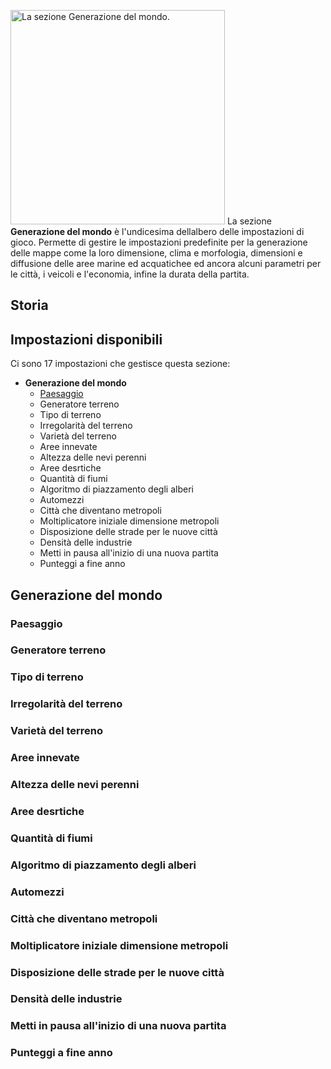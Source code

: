 {{it/Manuale/Menu}}
{{it/Manuale/Settaggi/MenuImp}}
[[File:it/Manuale/Impostazioni generazione mondo.png|thumb|343px|right|La sezione ''Generazione del mondo''.]]
La sezione '''Generazione del mondo''' è l'undicesima dellalbero delle impostazioni di gioco. Permette di gestire le impostazioni predefinite per la generazione delle mappe come la loro dimensione, clima e morfologia, dimensioni e diffusione delle aree marine ed acquatichee ed ancora alcuni parametri per le città, i veicoli e l'economia, infine la durata della partita.
==Storia==
==Impostazioni disponibili==
Ci sono 17 impostazioni che gestisce questa sezione:
*'''Generazione del mondo'''
**[[it/Manuale/Settaggi/Generazione del mondo#paesaggio|Paesaggio]]
**Generatore terreno
**Tipo di terreno
**Irregolarità del terreno
**Varietà del terreno
**Aree innevate
**Altezza delle nevi perenni
**Aree desrtiche
**Quantità di fiumi
**Algoritmo di piazzamento degli alberi
**Automezzi
**Città che diventano metropoli
**Moltiplicatore iniziale dimensione metropoli
**Disposizione delle strade per le nuove città
**Densità delle industrie
**Metti in pausa all'inizio di una nuova partita
**Punteggi a fine anno

==Generazione del mondo==
===Paesaggio===
<!-- 
{{it/Funzione|1.1|float=right|text=(dalla [[en/Archive/OpenTTD/OpenTTD 1.1.0#1-1-0-beta1-2010-12-24|1.1.0-beta1]] FS#4292, r21480)}}
Seleziona quali azioni si possono compiere mentre la partita è in pausa.

:''Possibili impostazioni:''
*<span style="color:red">'''Nessuna'''</span>
*<span style="color:darkorange">'''Tutte tranne quelle di costruzione'''</span>
*<span style="color:darkorange">'''Tutte tranne quelle di modifica del terreno'''</span>
*<span style="color:#00693E">'''Tutte'''</span>
:''Tipo:'' '''impostazione di gioco''' 
:''Valore predefinito:'' <span style="color:darkorange">'''Tutte tranne quelle di costruzione'''</span>  
:''In Openttd.cfg config file:'' ([construction] command_pause_level = <0|1|2|3>) ''predefinito :'' '''1'''
{{en/-}}
-->
<!-- <pre style="width: 50%"></pre> -->
===Generatore terreno===
===Tipo di terreno===
===Irregolarità del terreno===
===Varietà del terreno===
===Aree innevate===
===Altezza delle nevi perenni===
===Aree desrtiche===
===Quantità di fiumi===
===Algoritmo di piazzamento degli alberi===
===Automezzi===
===Città che diventano metropoli===
===Moltiplicatore iniziale dimensione metropoli===
===Disposizione delle strade per le nuove città===
===Densità delle industrie===
===Metti in pausa all'inizio di una nuova partita===
===Punteggi a fine anno===